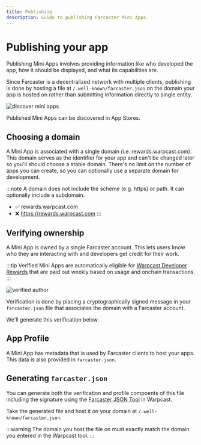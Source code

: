 ```yaml
---
title: Publishing
description: Guide to publishing Farcaster Mini Apps.
---
```



# Publishing your app

Publishing Mini Apps involves providing information like who developed the app,
how it should be displayed, and what its capabilities are.

Since Farcaster is a decentralized network with multiple clients, publishing is
done by hosting a file at `/.well-known/farcaster.json` on the domain your app
is hosted on rather than submitting information directly to single entity.

![discover mini apps](/explore-preview.png)

<Caption>
  Published Mini Apps can be discovered in App Stores.
</Caption>


## Choosing a domain

A Mini App is associated with a single domain (i.e. rewards.warpcast.com). This
domain serves as the identifier for your app and can't be changed later so
you'll should choose a stable domain. There's no limit on the number of apps
you can create, so you can optionally use a separate domain for development.

:::note
A domain does not include the scheme (e.g. https) or path. It can optionally
include a subdomain.
- ✅ rewards.warpcast.com
- ❌ https://rewards.warpcast.com
:::


## Verifying ownership

A Mini App is owned by a single Farcaster account. This lets users know who
they are interacting with and developers get credit for their work.

:::tip
Verified Mini Apps are automatically eligible for [Warpcast Developer
Rewards](https://warpcast.com/~/mini-apps/rewards) that are paid out weekly
based on usage and onchain transactions.
:::

![verified author ](/verified_author.png)

Verification is done by placing a cryptographically signed message in your
`farcaster.json` file that associates the domain with a Farcaster account. 

We'll generate this verification below.

## App Profile 

A Mini App has metadata that is used by Farcaster clients to host your apps.
This data is also provided in `farcaster.json`.


## Generating `farcaster.json`

You can generate both the verification and profile compoents of this file
including the signature using the [Farcaster JSON
Tool](https://warpcast.com/~/developers/new) in Warpcast. 

Take the generated file and host it on your domain at
`/.well-known/farcaster.json`.

:::warning
The domain you host the file on must exactly match the domain you entered in
the Warpcast tool.
:::
